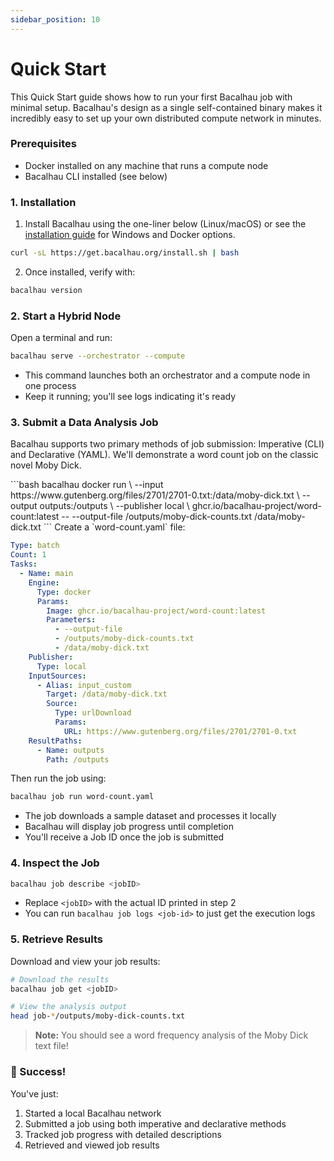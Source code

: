 ```yaml
---
sidebar_position: 10
---
```


# Quick Start

This Quick Start guide shows how to run your first Bacalhau job with minimal setup. Bacalhau's design as a single self-contained binary makes it incredibly easy to set up your own distributed compute network in minutes.

### Prerequisites

- Docker installed on any machine that runs a compute node
- Bacalhau CLI installed (see below)

### 1. Installation

1. Install Bacalhau using the one-liner below (Linux/macOS) or see the [installation guide](./installation.mdx) for Windows and Docker options.

```bash
curl -sL https://get.bacalhau.org/install.sh | bash
```

2. Once installed, verify with:

```bash
bacalhau version
```

### 2. Start a Hybrid Node

Open a terminal and run:

```bash
bacalhau serve --orchestrator --compute
```

- This command launches both an orchestrator and a compute node in one process
- Keep it running; you'll see logs indicating it's ready

### 3. Submit a Data Analysis Job

Bacalhau supports two primary methods of job submission: Imperative (CLI) and Declarative (YAML). We'll demonstrate a word count job on the classic novel Moby Dick.

<Tabs groupId="job-submission">
<TabItem value="Imperative (CLI)" label="Imperative (CLI)">
```bash
bacalhau docker run \
  --input https://www.gutenberg.org/files/2701/2701-0.txt:/data/moby-dick.txt \
  --output outputs:/outputs \
  --publisher local \
  ghcr.io/bacalhau-project/word-count:latest -- --output-file /outputs/moby-dick-counts.txt /data/moby-dick.txt
```
</TabItem>

<TabItem value="Declarative (YAML)" label="Declarative (YAML)">
Create a `word-count.yaml` file:

```yaml
Type: batch
Count: 1
Tasks:
  - Name: main
    Engine:
      Type: docker
      Params:
        Image: ghcr.io/bacalhau-project/word-count:latest
        Parameters:
          - --output-file
          - /outputs/moby-dick-counts.txt
          - /data/moby-dick.txt
    Publisher:
      Type: local
    InputSources:
      - Alias: input_custom
        Target: /data/moby-dick.txt
        Source:
          Type: urlDownload
          Params:
            URL: https://www.gutenberg.org/files/2701/2701-0.txt
    ResultPaths:
      - Name: outputs
        Path: /outputs
```

Then run the job using:

```bash
bacalhau job run word-count.yaml
```

</TabItem>
</Tabs>

- The job downloads a sample dataset and processes it locally
- Bacalhau will display job progress until completion
- You'll receive a Job ID once the job is submitted

### 4. Inspect the Job

```bash
bacalhau job describe <jobID>
```

- Replace `<jobID>` with the actual ID printed in step 2
- You can run `bacalhau job logs <job-id>` to just get the execution logs

### 5. Retrieve Results

Download and view your job results:

```bash
# Download the results
bacalhau job get <jobID>

# View the analysis output
head job-*/outputs/moby-dick-counts.txt
```

> **Note:** You should see a word frequency analysis of the Moby Dick text file!

### 🎉 Success!

You've just:

1. Started a local Bacalhau network
2. Submitted a job using both imperative and declarative methods
3. Tracked job progress with detailed descriptions
4. Retrieved and viewed job results
